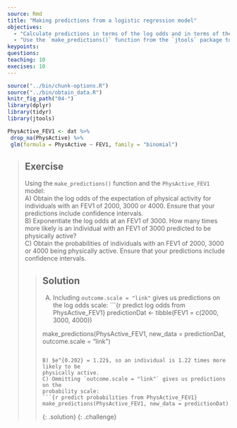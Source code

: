 ---
source: Rmd
title: "Making predictions from a logistic regression model"
objectives:
  - "Calculate predictions in terms of the log odds and in terms of the probability of success from a logistic regression model using parameter estimates given by the model output."
  - "Use the `make_predictions()` function from the `jtools` package to generate predictions from a logistic regression model in terms of the log odds and in terms of the probability of success."
keypoints:
questions:
teaching: 10
execises: 10
---

```{r, include=FALSE}
source("../bin/chunk-options.R")
source("../bin/obtain_data.R")
knitr_fig_path("04-")
library(dplyr)
library(tidyr)
library(jtools)
```


```{r model for challenge 2, include=FALSE}
PhysActive_FEV1 <- dat %>%
 drop_na(PhysActive) %>%
 glm(formula = PhysActive ~ FEV1, family = "binomial")
```


>## Exercise
> Using the `make_predictions()` function and the `PhysActive_FEV1` model:  
> A) Obtain the log odds of the expectation of physical activity for individuals 
> with an FEV1 of 2000, 3000 or 4000. Ensure that your predictions include
> confidence intervals.  
> B) Exponentiate the log odds at an FEV1 of 3000. How many times more likely
> is an individual with an FEV1 of 3000 predicted to be physically active?  
> C) Obtain the probabilities of individuals with an FEV1 of 2000, 3000 or 4000
> being physically active. Ensure that your predictions include 
> confidence intervals.
> 
> > ## Solution
> > A) Including `outcome.scale = "link"` gives us predictions on the log odds scale:
> > ```{r predict log odds from PhysActive_FEV1}
> > predictionDat <- tibble(FEV1 = c(2000, 3000, 4000))
> > 
> > make_predictions(PhysActive_FEV1, new_data = predictionDat,
> >                  outcome.scale = "link")
> > ```
> > 
> > B) $e^{0.202} = 1.22$, so an individual is 1.22 times more likely to be 
> > physically active.  
> > C) Ommitting `outcome.scale = "link"` gives us predictions on the 
> > probability scale:
> > ```{r predict probabilities from PhysActive_FEV1}
> > make_predictions(PhysActive_FEV1, new_data = predictionDat)
> > ```
> {: .solution}
{: .challenge}
